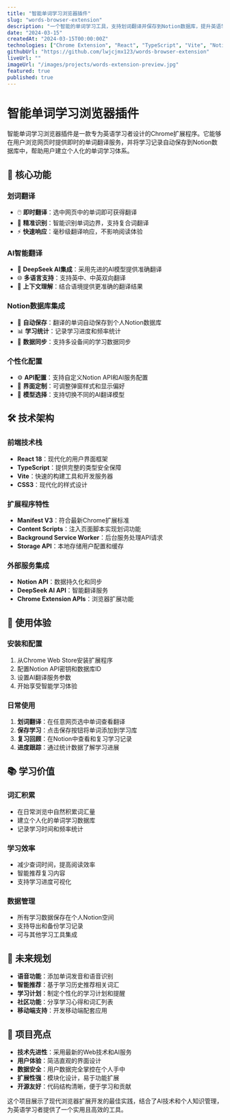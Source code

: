 ```yaml
---
title: "智能单词学习浏览器插件"
slug: "words-browser-extension"
description: "一个智能的单词学习工具，支持划词翻译并保存到Notion数据库，提升英语学习效率"
date: "2024-03-15"
createdAt: "2024-03-15T00:00:00Z"
technologies: ["Chrome Extension", "React", "TypeScript", "Vite", "Notion API", "DeepSeek AI", "Manifest V3"]
githubUrl: "https://github.com/lwjcjmx123/words-browser-extension"
liveUrl: ""
imageUrl: "/images/projects/words-extension-preview.jpg"
featured: true
published: true
---
```


# 智能单词学习浏览器插件

智能单词学习浏览器插件是一款专为英语学习者设计的Chrome扩展程序。它能够在用户浏览网页时提供即时的单词翻译服务，并将学习记录自动保存到Notion数据库中，帮助用户建立个人化的单词学习体系。

## 🚀 核心功能

### 划词翻译
- 🖱️ **即时翻译**：选中网页中的单词即可获得翻译
- 🎯 **精准识别**：智能识别单词边界，支持复合词翻译
- ⚡ **快速响应**：毫秒级翻译响应，不影响阅读体验

### AI智能翻译
- 🤖 **DeepSeek AI集成**：采用先进的AI模型提供准确翻译
- 🌐 **多语言支持**：支持英中、中英双向翻译
- 📖 **上下文理解**：结合语境提供更准确的翻译结果

### Notion数据库集成
- 📝 **自动保存**：翻译的单词自动保存到个人Notion数据库
- 📊 **学习统计**：记录学习进度和频率统计
- 🔄 **数据同步**：支持多设备间的学习数据同步

### 个性化配置
- ⚙️ **API配置**：支持自定义Notion API和AI服务配置
- 🎨 **界面定制**：可调整弹窗样式和显示偏好
- 🔧 **模型选择**：支持切换不同的AI翻译模型

## 🛠️ 技术架构

### 前端技术栈
- **React 18**：现代化的用户界面框架
- **TypeScript**：提供完整的类型安全保障
- **Vite**：快速的构建工具和开发服务器
- **CSS3**：现代化的样式设计

### 扩展程序特性
- **Manifest V3**：符合最新Chrome扩展标准
- **Content Scripts**：注入页面脚本实现划词功能
- **Background Service Worker**：后台服务处理API请求
- **Storage API**：本地存储用户配置和缓存

### 外部服务集成
- **Notion API**：数据持久化和同步
- **DeepSeek AI API**：智能翻译服务
- **Chrome Extension APIs**：浏览器扩展功能

## 📱 使用体验

### 安装和配置
1. 从Chrome Web Store安装扩展程序
2. 配置Notion API密钥和数据库ID
3. 设置AI翻译服务参数
4. 开始享受智能学习体验

### 日常使用
1. **划词翻译**：在任意网页选中单词查看翻译
2. **保存学习**：点击保存按钮将单词添加到学习库
3. **复习回顾**：在Notion中查看和复习学习记录
4. **进度跟踪**：通过统计数据了解学习进展

## 📚 学习价值

### 词汇积累
- 在日常浏览中自然积累词汇量
- 建立个人化的单词学习数据库
- 记录学习时间和频率统计

### 学习效率
- 减少查词时间，提高阅读效率
- 智能推荐复习内容
- 支持学习进度可视化

### 数据管理
- 所有学习数据保存在个人Notion空间
- 支持导出和备份学习记录
- 可与其他学习工具集成

## 🔮 未来规划

- **语音功能**：添加单词发音和语音识别
- **智能推荐**：基于学习历史推荐相关词汇
- **学习计划**：制定个性化的学习计划和提醒
- **社区功能**：分享学习心得和词汇列表
- **移动端支持**：开发移动端配套应用

## 🎯 项目亮点

- **技术先进性**：采用最新的Web技术和AI服务
- **用户体验**：简洁直观的界面设计
- **数据安全**：用户数据完全掌控在个人手中
- **扩展性强**：模块化设计，易于功能扩展
- **开源友好**：代码结构清晰，便于学习和贡献

这个项目展示了现代浏览器扩展开发的最佳实践，结合了AI技术和个人知识管理，为英语学习者提供了一个实用且高效的工具。